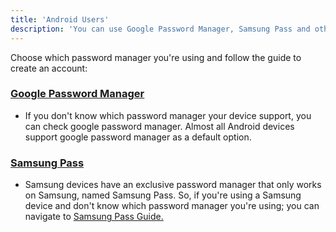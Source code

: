 ```yaml
---
title: 'Android Users'
description: 'You can use Google Password Manager, Samsung Pass and other password managers to create passkeys.'
---
```

Choose which password manager you're using and follow the guide to create an account: 
### [Google Password Manager](./google-password-manager)
- If you don't know which password manager your device support, you can check google password manager. Almost all Android devices support google password manager as a default option.
### [Samsung Pass](./samsung-pass)
- Samsung devices have an exclusive password manager that only works on Samsung, named Samsung Pass. So, if you're using a Samsung device and don't know which password manager you're using; you can navigate to [Samsung Pass Guide.](samsung-pass)







